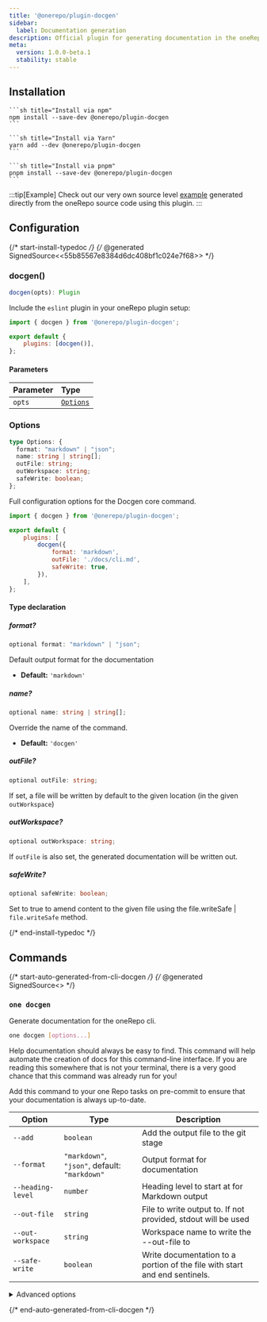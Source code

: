 ```yaml
---
title: '@onerepo/plugin-docgen'
sidebar:
  label: Documentation generation
description: Official plugin for generating documentation in the oneRepo JavaScript and TypeScript monorepo toolchain.
meta:
  version: 1.0.0-beta.1
  stability: stable
---
```



## Installation

<Tabs group="pkgmanager">
  <TabItem label="npm">

    ```sh title="Install via npm"
    npm install --save-dev @onerepo/plugin-docgen
    ```

  </TabItem>
  <TabItem label="yarn">

    ```sh title="Install via Yarn"
    yarn add --dev @onerepo/plugin-docgen
    ```

  </TabItem>
  <TabItem label="pnpm">

    ```sh title="Install via pnpm"
    pnpm install --save-dev @onerepo/plugin-docgen
    ```

  </TabItem>
</Tabs>

:::tip[Example]
Check out our very own source level [example](example/) generated directly from the oneRepo source code using this plugin.
:::

## Configuration

{/* start-install-typedoc */}
{/* @generated SignedSource<<55b85567e8384d6dc408bf1c024e7f68>> */}

### docgen()

```ts
docgen(opts): Plugin
```

Include the `eslint` plugin in your oneRepo plugin setup:

```js title="onerepo.config.ts" {1,4}
import { docgen } from '@onerepo/plugin-docgen';

export default {
	plugins: [docgen()],
};
```

#### Parameters

| Parameter | Type                  |
| :-------- | :-------------------- |
| `opts`    | [`Options`](#options) |

### Options

```ts
type Options: {
  format: "markdown" | "json";
  name: string | string[];
  outFile: string;
  outWorkspace: string;
  safeWrite: boolean;
};
```

Full configuration options for the Docgen core command.

```js title="onerepo.config.ts"
import { docgen } from '@onerepo/plugin-docgen';

export default {
	plugins: [
		docgen({
			format: 'markdown',
			outFile: './docs/cli.md',
			safeWrite: true,
		}),
	],
};
```

#### Type declaration

##### format?

```ts
optional format: "markdown" | "json";
```

Default output format for the documentation

- **Default:** `'markdown'`

##### name?

```ts
optional name: string | string[];
```

Override the name of the command.

- **Default:** `'docgen'`

##### outFile?

```ts
optional outFile: string;
```

If set, a file will be written by default to the given location (in the given `outWorkspace`)

##### outWorkspace?

```ts
optional outWorkspace: string;
```

If `outFile` is also set, the generated documentation will be written out.

##### safeWrite?

```ts
optional safeWrite: boolean;
```

Set to true to amend content to the given file using the file.writeSafe | `file.writeSafe` method.

{/* end-install-typedoc */}

## Commands

{/* start-auto-generated-from-cli-docgen */}
{/* @generated SignedSource<<eae31dc5c19ef17bf4fe8e4d9ee63db2>> */}

### `one docgen`

Generate documentation for the oneRepo cli.

```sh
one docgen [options...]
```

Help documentation should always be easy to find. This command will help automate the creation of docs for this command-line interface. If you are reading this somewhere that is not your terminal, there is a very good chance that this command was already run for you!

Add this command to your one Repo tasks on pre-commit to ensure that your documentation is always up-to-date.

| Option            | Type                                          | Description                                                                |
| ----------------- | --------------------------------------------- | -------------------------------------------------------------------------- |
| `--add`           | `boolean`                                     | Add the output file to the git stage                                       |
| `--format`        | `"markdown"`, `"json"`, default: `"markdown"` | Output format for documentation                                            |
| `--heading-level` | `number`                                      | Heading level to start at for Markdown output                              |
| `--out-file`      | `string`                                      | File to write output to. If not provided, stdout will be used              |
| `--out-workspace` | `string`                                      | Workspace name to write the --out-file to                                  |
| `--safe-write`    | `boolean`                                     | Write documentation to a portion of the file with start and end sentinels. |

<details>

<summary>Advanced options</summary>

| Option            | Type      | Description                                                                          |
| ----------------- | --------- | ------------------------------------------------------------------------------------ |
| `--command`       | `string`  | Start at the given command, skip the root and any others                             |
| `--show-advanced` | `boolean` | Pair with `--help` to show advanced options.                                         |
| `--use-defaults`  | `boolean` | Use the oneRepo default configuration. Helpful for generating default documentation. |

</details>

{/* end-auto-generated-from-cli-docgen */}
